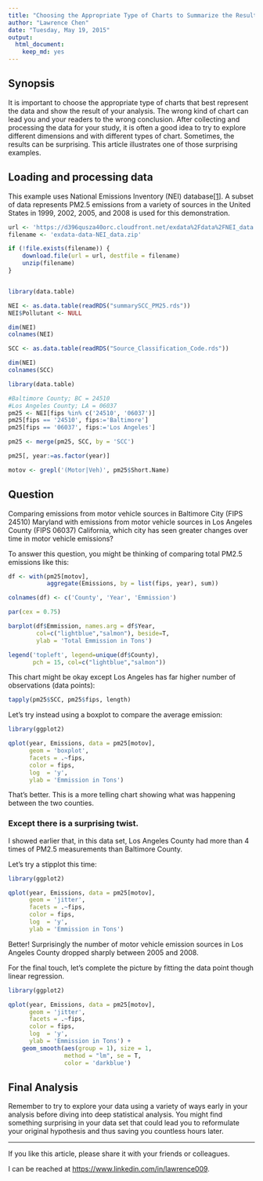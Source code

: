 ```yaml
---
title: "Choosing the Appropriate Type of Charts to Summarize the Result"
author: "Lawrence Chen"
date: "Tuesday, May 19, 2015"
output:
  html_document:
    keep_md: yes
---
```


## Synopsis
It is important to choose the appropriate type of charts that best represent the
data and show the result of your analysis.  The wrong kind of chart can lead
you and your readers to the wrong conclusion.  After collecting and processing
the data for your study, it is often a good idea to try to explore different
dimensions and with different types of chart. Sometimes, the results can be
surprising.  This article illustrates one of those surprising examples.

## Loading and processing data
This example uses National Emissions Inventory (NEI) database[[1]](http://www.epa.gov/ttn/chief/eiinformation.html).
A subset of data represents PM2.5 emissions from a variety of sources in
the United States in 1999, 2002, 2005, and 2008 is used for this demonstration.

```r
url <- 'https://d396qusza40orc.cloudfront.net/exdata%2Fdata%2FNEI_data.zip'
filename <- 'exdata-data-NEI_data.zip'

if (!file.exists(filename)) {
    download.file(url = url, destfile = filename)
    unzip(filename)
}


library(data.table)

NEI <- as.data.table(readRDS("summarySCC_PM25.rds"))
NEI$Pollutant <- NULL

dim(NEI)
colnames(NEI)

SCC <- as.data.table(readRDS("Source_Classification_Code.rds"))

dim(NEI)
colnames(SCC)
```

```r
library(data.table)

#Baltimore County; BC = 24510
#Los Angeles County; LA = 06037
pm25 <- NEI[fips %in% c('24510', '06037')]
pm25[fips == '24510', fips:='Baltimore']
pm25[fips == '06037', fips:='Los Angeles']

pm25 <- merge(pm25, SCC, by = 'SCC')

pm25[, year:=as.factor(year)]

motov <- grepl('(Motor|Veh)', pm25$Short.Name)
```

## Question
Comparing emissions from motor vehicle sources in Baltimore City (FIPS 24510)
Maryland with emissions from motor vehicle sources in Los Angeles County
(FIPS 06037) California, which city has seen greater changes over time in motor
vehicle emissions?

To answer this question, you might be thinking of comparing total PM2.5
emissions like this:

```r
df <- with(pm25[motov],
           aggregate(Emissions, by = list(fips, year), sum))

colnames(df) <- c('County', 'Year', 'Emmission')

par(cex = 0.75)

barplot(df$Emmission, names.arg = df$Year,
        col=c("lightblue","salmon"), beside=T,
        ylab = 'Total Emmission in Tons')

legend('topleft', legend=unique(df$County),
       pch = 15, col=c("lightblue","salmon"))
```

This chart might be okay except Los Angeles has far higher number of observations
(data points):

```r
tapply(pm25$SCC, pm25$fips, length)
```

Let's try instead using a boxplot to compare the average emission:

```r
library(ggplot2)

qplot(year, Emissions, data = pm25[motov],
      geom = 'boxplot',
      facets = .~fips,
      color = fips,
      log  = 'y',
      ylab = 'Emmission in Tons')
```

That's better. This is a more telling chart showing what was happening between
the two counties.

### Except there is a surprising twist.

I showed earlier that, in this data set, Los Angeles County had more than 4
times of PM2.5 measurements than Baltimore County.

Let's try a stipplot this time:

```r
library(ggplot2)

qplot(year, Emissions, data = pm25[motov],
      geom = 'jitter',
      facets = .~fips,
      color = fips,
      log  = 'y',
      ylab = 'Emmission in Tons')
```

Better! Surprisingly the number of motor vehicle emission sources in Los Angeles
County dropped sharply between 2005 and 2008.

For the final touch, let's complete the picture by fitting the data point
though linear regression.

```r
library(ggplot2)

qplot(year, Emissions, data = pm25[motov],
      geom = 'jitter',
      facets = .~fips,
      color = fips,
      log  = 'y',
      ylab = 'Emmission in Tons') +
    geom_smooth(aes(group = 1), size = 1,
                method = "lm", se = T,
                color = 'darkblue')
```

## Final Analysis

Remember to try to explore your data using a variety of ways early in your analysis
before diving into deep statistical analysis.  You might find something surprising
in your data set that could lead you to reformulate your original hypothesis and
thus saving you countless hours later.

***

If you like this article, please share it with your friends or colleagues.

I can be reached at <https://www.linkedin.com/in/lawrence009>.

